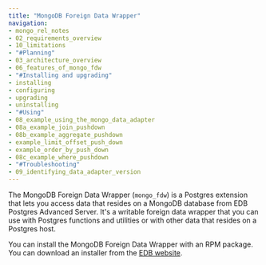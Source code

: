 ```yaml
---
title: "MongoDB Foreign Data Wrapper"
navigation: 
- mongo_rel_notes
- 02_requirements_overview
- 10_limitations
- "#Planning"
- 03_architecture_overview
- 06_features_of_mongo_fdw
- "#Installing and upgrading"
- installing
- configuring
- upgrading
- uninstalling
- "#Using"
- 08_example_using_the_mongo_data_adapter
- 08a_example_join_pushdown
- 08b_example_aggregate_pushdown
- example_limit_offset_push_down
- example_order_by_push_down
- 08c_example_where_pushdown
- "#Troubleshooting"
- 09_identifying_data_adapter_version
---
```


The MongoDB Foreign Data Wrapper (`mongo_fdw`) is a Postgres extension that lets you access data that resides on a MongoDB database from EDB Postgres Advanced Server. It's a writable foreign data wrapper that you can use with Postgres functions and utilities or with other data that resides on a Postgres host.

You can install the MongoDB Foreign Data Wrapper with an RPM package. You can download an installer from the [EDB website](https://www.enterprisedb.com/software-downloads-postgres/).


